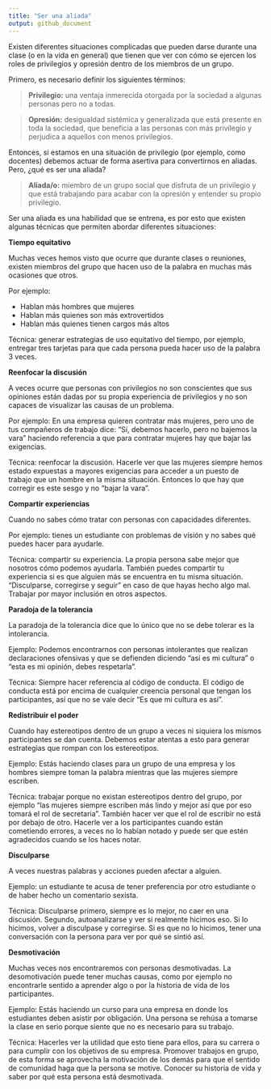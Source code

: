 ```yaml
---
title: "Ser una aliada"
output: github_document
---
```


Existen diferentes situaciones complicadas que pueden darse durante una clase (o en la vida en general) que tienen que ver con cómo se ejercen los roles de privilegios y opresión dentro de los miembros de un grupo.

Primero, es necesario definir los siguientes términos:

> **Privilegio:** una ventaja inmerecida otorgada por la sociedad a algunas personas pero no a todas.

> **Opresión:** desigualdad sistémica y generalizada que está presente en toda la sociedad, que beneficia a las personas con más privilegio y perjudica a aquellos con menos privilegios.

Entonces, si estamos en una situación de privilegio (por ejemplo, como docentes) debemos actuar de forma asertiva para convertirnos en aliadas. Pero, ¿qué es ser una aliada?

> **Aliada/o:** miembro de un grupo social que disfruta de un privilegio y que está trabajando para acabar con la opresión y entender su propio privilegio.

Ser una aliada es una habilidad que se entrena, es por esto que existen algunas técnicas que permiten abordar diferentes situaciones:

**Tiempo equitativo**

Muchas veces hemos visto que ocurre que durante clases o reuniones, existen miembros del grupo que hacen uso de la palabra en muchas más ocasiones que otros.

Por ejemplo:

-   Hablan más hombres que mujeres
-   Hablan más quienes son más extrovertidos
-   Hablan más quienes tienen cargos más altos

Técnica: generar estrategias de uso equitativo del tiempo, por ejemplo, entregar tres tarjetas para que cada persona pueda hacer uso de la palabra 3 veces.

**Reenfocar la discusión**

A veces ocurre que personas con privilegios no son conscientes que sus opiniones están dadas por su propia experiencia de privilegios y no son capaces de visualizar las causas de un problema.

Por ejemplo: En una empresa quieren contratar más mujeres, pero uno de tus compañeros de trabajo dice: "Sí, debemos hacerlo, pero no bajemos la vara" haciendo referencia a que para contratar mujeres hay que bajar las exigencias.

Técnica: reenfocar la discusión. Hacerle ver que las mujeres siempre hemos estado expuestas a mayores exigencias para acceder a un puesto de trabajo que un hombre en la misma situación. Entonces lo que hay que corregir es este sesgo y no "bajar la vara".

**Compartir experiencias**

Cuando no sabes cómo tratar con personas con capacidades diferentes.

Por ejemplo: tienes un estudiante con problemas de visión y no sabes qué puedes hacer para ayudarle.

Técnica: compartir su experiencia. La propia persona sabe mejor que nosotros cómo podemos ayudarla. También puedes compartir tu experiencia si es que alguien más se encuentra en tu misma situación. "Disculparse, corregirse y seguir" en caso de que hayas hecho algo mal. Trabajar por mayor inclusión en otros aspectos.

**Paradoja de la tolerancia**

La paradoja de la tolerancia dice que lo único que no se debe tolerar es la intolerancia.

Ejemplo: Podemos encontrarnos con personas intolerantes que realizan declaraciones ofensivas y que se defienden diciendo "así es mi cultura" o "esta es mi opinión, debes respetarla".

Técnica: Siempre hacer referencia al código de conducta. El código de conducta está por encima de cualquier creencia personal que tengan los participantes, así que no se vale decir "Es que mi cultura es así".

**Redistribuir el poder**

Cuando hay estereotipos dentro de un grupo a veces ni siquiera los mismos participantes se dan cuenta. Debemos estar atentas a esto para generar estrategias que rompan con los estereotipos.

Ejemplo: Estás haciendo clases para un grupo de una empresa y los hombres siempre toman la palabra mientras que las mujeres siempre escriben.

Técnica: trabajar porque no existan estereotipos dentro del grupo, por ejemplo "las mujeres siempre escriben más lindo y mejor así que por eso tomará el rol de secretaria". También hacer ver que el rol de escribir no está por debajo de otro. Hacerle ver a los participantes cuando están cometiendo errores, a veces no lo habían notado y puede ser que estén agradecidos cuando se los haces notar.

**Disculparse**

A veces nuestras palabras y acciones pueden afectar a alguien.

Ejemplo: un estudiante te acusa de tener preferencia por otro estudiante o de haber hecho un comentario sexista.

Técnica: Disculparse primero, siempre es lo mejor, no caer en una discusión. Segundo, autoanalizarse y ver si realmente hicimos eso. Si lo hicimos, volver a disculpase y corregirse. Si es que no lo hicimos, tener una conversación con la persona para ver por qué se sintió así.

**Desmotivación**

Muchas veces nos encontraremos con personas desmotivadas. La desomotivación puede tener muchas causas, como por ejemplo no encontrarle sentido a aprender algo o por la historia de vida de los participantes.

Ejemplo: Estás haciendo un curso para una empresa en donde los estudiantes deben asistir por obligación. Una persona se rehúsa a tomarse la clase en serio porque siente que no es necesario para su trabajo.

Técnica: Hacerles ver la utilidad que esto tiene para ellos, para su carrera o para cumplir con los objetivos de su empresa. Promover trabajos en grupo, de esta forma se aprovecha la motivación de los demás para que el sentido de comunidad haga que la persona se motive. Conocer su historia de vida y saber por qué esta persona está desmotivada.
